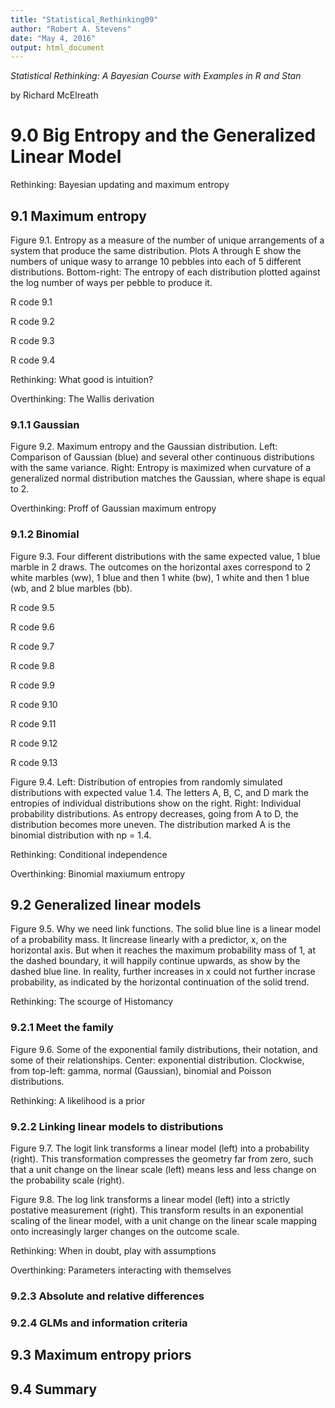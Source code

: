 ```yaml
---
title: "Statistical_Rethinking09"
author: "Robert A. Stevens"
date: "May 4, 2016"
output: html_document
---
```


*Statistical Rethinking: A Bayesian Course with Examples in R and Stan*

by Richard McElreath

# 9.0 Big Entropy and the Generalized Linear Model  

Rethinking: Bayesian updating and maximum entropy

## 9.1 Maximum entropy  

Figure 9.1. Entropy as a measure of the number of unique arrangements of a system that produce the same distribution. Plots A through E show the numbers of unique wasy to arrange 10 pebbles into each of 5 different distributions. Bottom-right: The entropy of each distribution plotted against the log number of ways per pebble to produce it.

R code 9.1

R code 9.2

R code 9.3

R code 9.4

Rethinking: What good is intuition?

Overthinking: The Wallis derivation

### 9.1.1 Gaussian

Figure 9.2. Maximum entropy and the Gaussian distribution. Left: Comparison of Gaussian (blue) and several other continuous distributions with the same variance. Right: Entropy is maximized when curvature of a generalized normal distribution matches the Gaussian, where shape is equal to 2.

Overthinking: Proff of Gaussian maximum entropy

### 9.1.2 Binomial

Figure 9.3. Four different distributions with the same expected value, 1 blue marble in 2 draws. The outcomes on the horizontal axes correspond to 2 white marbles (ww), 1 blue and then 1 white (bw), 1 white and then 1 blue (wb, and 2 blue marbles (bb).

R code 9.5

R code 9.6

R code 9.7

R code 9.8

R code 9.9

R code 9.10

R code 9.11

R code 9.12

R code 9.13

Figure 9.4. Left: Distribution of entropies from randomly simulated distributions with expected value 1.4. The letters A, B, C, and D mark the entropies of individual distributions show on the right. Right: Individual probability distributions. As entropy decreases, going from A to D, the distribution becomes more uneven. The distribution marked A is the binomial distribution with np = 1.4.

Rethinking: Conditional independence

Overthinking: Binomial maxiumum entropy

## 9.2 Generalized linear models  

Figure 9.5. Why we need link functions. The solid blue line is a linear model of a probability mass. It lincrease linearly with a predictor, x, on the horizontal axis. But when it reaches the maximum probability mass of 1, at the dashed boundary, it will happily continue upwards, as show by the dashed blue line. In reality, further increases in x could not further incrase probability, as indicated by the horizontal continuation of the solid trend.

Rethinking: The scourge of Histomancy

### 9.2.1 Meet the family

Figure 9.6. Some of the exponential family distributions, their notation, and some of their relationships. Center: exponential distribution. Clockwise, from top-left: gamma, normal (Gaussian), binomial and Poisson distributions.

Rethinking: A likelihood is a prior

### 9.2.2 Linking linear models to distributions

Figure 9.7. The logit link transforms a linear model (left) into a probability (right). This transformation compresses the geometry far from zero, such that a unit change on the linear scale (left) means less and less change on the probability scale (right).

Figure 9.8. The log link transforms a linear model (left) into a strictly postative measurement (right). This transform results in an exponential scaling of the linear model, with a unit change on the linear scale mapping onto increasingly larger changes on the outcome scale.

Rethinking: When in doubt, play with assumptions

Overthinking: Parameters interacting with themselves

### 9.2.3 Absolute and relative differences

### 9.2.4 GLMs and information criteria

## 9.3 Maximum entropy priors  

## 9.4 Summary  
